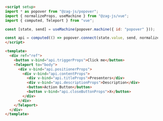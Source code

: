 ```md
<script setup>
import * as popover from "@zag-js/popover";
import { normalizeProps, useMachine } from "@zag-js/vue";
import { computed, Teleport } from "vue";

const [state, send] = useMachine(popover.machine({ id: "popover" }));

const api = computed(() => popover.connect(state.value, send, normalizeProps));
</script>

<template>
  <div ref="ref">
    <button v-bind="api.triggerProps">Click me</button>
    <Teleport to="body">
      <div v-bind="api.positionerProps">
        <div v-bind="api.contentProps">
          <div v-bind="api.titleProps">Presenters</div>
          <div v-bind="api.descriptionProps">Description</div>
          <button>Action Button</button>
          <button v-bind="api.closeButtonProps">X</button>
        </div>
      </div>
    </Teleport>
  </div>
</template>
```
